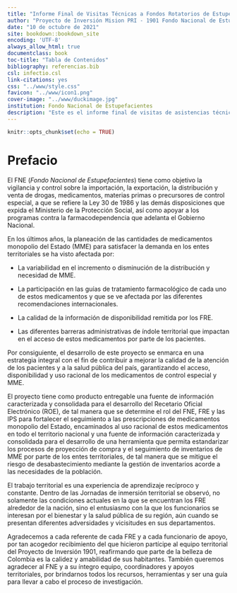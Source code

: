 ```yaml
---
title: "Informe Final de Visitas Técnicas a Fondos Rotatorios de Estupefacientes"
author: "Proyecto de Inversión Mision PRI - 1901 Fondo Nacional de Estupefacientes"
date: "10 de octubre de 2021"
site: bookdown::bookdown_site
encoding: 'UTF-8'
always_allow_html: true
documentclass: book
toc-title: "Tabla de Contenidos"
bibliography: referencias.bib
csl: infectio.csl
link-citations: yes
css: "../www/style.css"
favicon: "../www/icon1.png"
cover-image: "../www/duckimage.jpg"
institution: Fondo Nacional de Estupefacientes
description: "Este es el informe final de visitas de asistencias técnicas realizadas a los FRE por parte del Proyecto de Inversión Misión PRI 1901."
---
```


```r
knitr::opts_chunk$set(echo = TRUE)
```

# Prefacio {-}

El FNE (*Fondo Nacional de Estupefacientes*) tiene como objetivo la vigilancia y control sobre la importación, la exportación, la distribución y venta de drogas, medicamentos, materias primas o precursores de control especial, a que se refiere la Ley 30 de 1986 y las demás disposiciones que expida el Ministerio de la Protección Social, así como apoyar a los programas contra la farmacodependencia que adelanta el Gobierno Nacional. 

En los últimos años, la planeación de las cantidades de medicamentos monopolio del Estado (MME) para satisfacer la demanda en los entes territoriales se ha visto afectada por: 

- La variabilidad en el incremento o disminución de la distribución y necesidad de MME.

- La participación en las guías de tratamiento farmacológico de cada uno de estos medicamentos y que se ve afectada por las diferentes recomendaciones internacionales.

- La calidad de la información de disponibilidad remitida por los FRE.

- Las diferentes barreras administrativas de índole territorial que impactan en el acceso de estos medicamentos por parte de los pacientes.

Por consiguiente, el desarrollo de este proyecto se enmarca en una estrategia integral con el fin de contribuir a mejorar la calidad de la atención de los pacientes y a la salud pública del país, garantizando el acceso, disponibilidad y uso racional de los medicamentos de control especial y MME.

El proyecto tiene como producto entregable una fuente de información caracterizada y consolidada para el desarrollo del Recetario Oficial Electrónico (ROE), de tal manera que se determine el rol del FNE, FRE y las IPS para fortalecer el seguimiento a las prescripciones de medicamentos monopolio del Estado, encaminados al uso racional de estos medicamentos en todo el territorio nacional y una fuente de información caracterizada y consolidada para el desarrollo de una herramienta que permita estandarizar los procesos de proyección de compra y el seguimiento de inventarios de MME por parte de los entes territoriales, de tal manera que se mitigue el riesgo de desabastecimiento mediante la gestión de inventarios acorde a las necesidades de la población.

El trabajo territorial es una experiencia de aprendizaje recíproco y constante. Dentro de las Jornadas de inmersión territorial se observó, no solamente las condiciones actuales en la que se encuentran los FRE alrededor de la nación, sino el entusiasmo con la que los funcionarios se interesan por el bienestar y la salud pública de su región, aún cuando se presentan diferentes adversidades y vicisitudes en sus departamentos.

Agradecemos a cada referente de cada FRE y a cada funcionario de apoyo, por tan acogedor recibimiento del que hicieron partícipe al equipo territorial del Proyecto de Inversión 1901, reafirmando que parte de la belleza de Colombia es la calidez y amabilidad de sus habitantes. También queremos agradecer al FNE y a su íntegro equipo, coordinadores y apoyos territoriales, por brindarnos todos los recursos, herramientas y ser una guía para llevar a cabo el proceso de investigación. 


